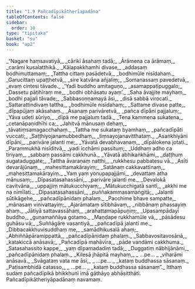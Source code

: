 ```yaml
---
title: "1.9 Pañcadīpikātherīapadāna"
tableOfContents: false
sidebar:
  order: 10
type: "tipitaka"
basket: "su"
book: "ap2"
---
```



<DynamicBreadcrumb />

<Division number="91" book="ap2">

<Paragraph number="109" type="verses" book="ap2">
_“Nagare haṃsavatiyā,_  
_cārikī āsahaṃ tadā;_  
_Ārāmena ca ārāmaṃ,_  
_carāmi kusalatthikā._  

</Paragraph>

</Division>
<Division number="92" book="ap2">

<Paragraph number="110" type="verses" book="ap2">
_Kāḷapakkhamhi divase,_  
_addasaṃ bodhimuttamaṃ;_  
_Tattha cittaṃ pasādetvā,_  
_bodhimūle nisīdahaṃ._  

</Paragraph>

</Division>
<Division number="93" book="ap2">

<Paragraph number="111" type="verses" book="ap2">
_Garucittaṃ upaṭṭhetvā,_  
_sire katvāna añjaliṃ;_  
_Somanassaṃ pavedetvā,_  
_evaṃ cintesi tāvade._  

</Paragraph>

</Division>
<Division number="94" book="ap2">

<Paragraph number="112" type="verses" book="ap2">
_‘Yadi buddho amitaguṇo,_  
_asamappaṭipuggalo;_  
_Dassetu pāṭihīraṃ me,_  
_bodhi obhāsatu ayaṃ’._  

</Paragraph>

</Division>
<Division number="95" book="ap2">

<Paragraph number="113" type="verses" book="ap2">
_Saha āvajjite mayhaṃ,_  
_bodhi pajjali tāvade;_  
_Sabbasoṇṇamayā āsi,_  
_disā sabbā virocati._  

</Paragraph>

</Division>
<Division number="96" book="ap2">

<Paragraph number="114" type="verses" book="ap2">
_Sattarattindivaṃ tattha,_  
_bodhimūle nisīdahaṃ;_  
_Sattame divase patte,_  
_dīpapūjaṃ akāsahaṃ._  

</Paragraph>

</Division>
<Division number="97" book="ap2">

<Paragraph number="115" type="verses" book="ap2">
_Āsanaṃ parivāretvā,_  
_pañca dīpāni pajjaluṃ;_  
_Yāva udeti sūriyo,_  
_dīpā me pajjaluṃ tadā._  

</Paragraph>

</Division>
<Division number="98" book="ap2">

<Paragraph number="116" type="verses" book="ap2">
_Tena kammena sukatena,_  
_cetanāpaṇidhīhi ca;_  
_Jahitvā mānusaṃ dehaṃ,_  
_tāvatiṃsamagacchahaṃ._  

</Paragraph>

</Division>
<Division number="99" book="ap2">

<Paragraph number="117" type="verses" book="ap2">
_Tattha me sukataṃ byamhaṃ,_  
_pañcadīpāti vuccati;_  
_Saṭṭhiyojanamubbedhaṃ,_  
_tiṃsayojanavitthataṃ._  

</Paragraph>

</Division>
<Division number="100" book="ap2">

<Paragraph number="118" type="verses" book="ap2">
_Asaṅkhiyāni dīpāni,_  
_parivāre jalanti me;_  
_Yāvatā devabhavanaṃ,_  
_dīpālokena jotati._  

</Paragraph>

</Division>
<Division number="101" book="ap2">

<Paragraph number="119" type="verses" book="ap2">
_Parammukhā nisīditvā,_  
_yadi icchāmi passituṃ;_  
_Uddhaṃ adho ca tiriyaṃ,_  
_sabbaṃ passāmi cakkhunā._  

</Paragraph>

</Division>
<Division number="102" book="ap2">

<Paragraph number="120" type="verses" book="ap2">
_Yāvatā abhikaṅkhāmi,_  
_daṭṭhuṃ sugataduggate;_  
_Tattha āvaraṇaṃ natthi,_  
_rukkhesu pabbatesu vā._  

</Paragraph>

</Division>
<Division number="103" book="ap2">

<Paragraph number="121" type="verses" book="ap2">
_Asīti devarājūnaṃ,_  
_mahesittamakārayiṃ;_  
_Satānaṃ cakkavattīnaṃ,_  
_mahesittamakārayiṃ._  

</Paragraph>

</Division>
<Division number="104" book="ap2">

<Paragraph number="122" type="verses" book="ap2">
_Yaṃ yaṃ yonupapajjāmi,_  
_devattaṃ atha mānusaṃ;_  
_Dīpasatasahassāni,_  
_parivāre jalanti me._  

</Paragraph>

</Division>
<Division number="105" book="ap2">

<Paragraph number="123" type="verses" book="ap2">
_Devalokā cavitvāna,_  
_uppajjiṃ mātukucchiyaṃ;_  
_Mātukucchigatā santī,_  
_akkhi me na nimīlati._  

</Paragraph>

</Division>
<Division number="106" book="ap2">

<Paragraph number="124" type="verses" book="ap2">
_Dīpasatasahassāni,_  
_puññakammasamaṅgitā;_  
_Jalanti sūtikāgehe,_  
_pañcadīpānidaṃ phalaṃ._  

</Paragraph>

</Division>
<Division number="107" book="ap2">

<Paragraph number="125" type="verses" book="ap2">
_Pacchime bhave sampatte,_  
_mānasaṃ vinivattayiṃ;_  
_Ajarāmataṃ sītibhāvaṃ,_  
_nibbānaṃ phassayiṃ ahaṃ._  

</Paragraph>

</Division>
<Division number="108" book="ap2">

<Paragraph number="126" type="verses" book="ap2">
_Jātiyā sattavassāhaṃ,_  
_arahattamapāpuṇiṃ;_  
_Upasampādayī buddho,_  
_guṇamaññāya gotamo._  

</Paragraph>

</Division>
<Division number="109" book="ap2">

<Paragraph number="127" type="verses" book="ap2">
_Maṇḍape rukkhamūle vā,_  
_pāsādesu guhāsu vā;_  
_Suññāgāre vasantiyā,_  
_pañcadīpā jalanti me._  

</Paragraph>

</Division>
<Division number="110" book="ap2">

<Paragraph number="128" type="verses" book="ap2">
_Dibbacakkhuvisuddhaṃ me,_  
_samādhikusalā ahaṃ;_  
_Abhiññāpāramippattā,_  
_pañcadīpānidaṃ phalaṃ._  

</Paragraph>

</Division>
<Division number="111" book="ap2">

<Paragraph number="129" type="verses" book="ap2">
_Sabbavositavosānā,_  
_katakiccā anāsavā;_  
_Pañcadīpā mahāvīra,_  
_pāde vandāmi cakkhuma._  

</Paragraph>

</Division>
<Division number="112" book="ap2">

<Paragraph number="130" type="verses" book="ap2">
_Satasahassito kappe,_  
_yaṃ dīpamadadiṃ tadā;_  
_Duggatiṃ nābhijānāmi,_  
_pañcadīpānidaṃ phalaṃ._  

</Paragraph>

</Division>
<Division number="113" book="ap2">

<Paragraph number="131" type="verses" book="ap2">
_Kilesā jhāpitā mayhaṃ,_  
_ …pe… _  
_viharāmi anāsavā._  

</Paragraph>

</Division>
<Division number="114" book="ap2">

<Paragraph number="132" type="verses" book="ap2">
_Svāgataṃ vata me āsi,_  
_ …pe… _  
_kataṃ buddhassa sāsanaṃ._  

</Paragraph>

</Division>
<Division number="115" book="ap2">

<Paragraph number="133" type="verses" book="ap2">
_Paṭisambhidā catasso,_  
_ …pe… _  
_kataṃ buddhassa sāsanaṃ”._  

</Paragraph>

<Paragraph number="134" book="ap2">
Itthaṃ sudaṃ pañcadīpikā bhikkhunī imā gāthāyo abhāsitthāti.

</Paragraph>
</Division>

<Paragraph number="135" type="center" book="ap2">
Pañcadīpikātheriyāpadānaṃ navamaṃ.
</Paragraph>